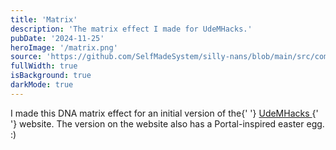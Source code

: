 ```yaml
---
title: 'Matrix'
description: 'The matrix effect I made for UdeMHacks.'
pubDate: '2024-11-25'
heroImage: '/matrix.png'
source: 'https://github.com/SelfMadeSystem/silly-nans/blob/main/src/components/Matrix.tsx'
fullWidth: true
isBackground: true
darkMode: true
---
```



<div class="mx-auto w-fit max-w-xl rounded-xl p-4 text-white backdrop-blur-sm">
  I made this DNA matrix effect for an initial version of the{' '}
  <a href="https://udemhacks.com/" class="text-blue-400">
    UdeMHacks
  </a>{' '}
  website. The version on the website also has a Portal-inspired easter egg. :)
</div>

<div class="absolute inset-0 -z-10 bg-black">
  <Matrix client:load />
</div>
